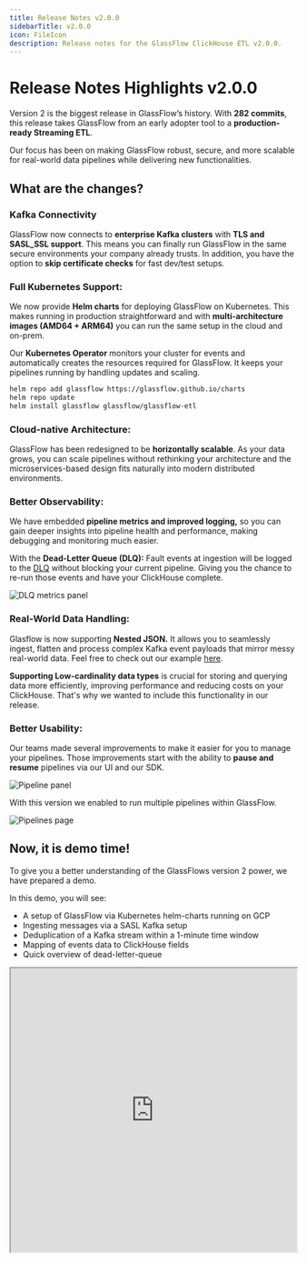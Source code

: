 ```yaml
---
title: Release Notes v2.0.0
sidebarTitle: v2.0.0
icon: FileIcon
description: Release notes for the GlassFlow ClickHouse ETL v2.0.0.
---
```


# Release Notes Highlights v2.0.0

Version 2 is the biggest release in GlassFlow’s history. With **282 commits**, this release takes GlassFlow from an early adopter tool to a **production-ready Streaming ETL**.

Our focus has been on making GlassFlow robust, secure, and more scalable for real-world data pipelines while delivering new functionalities.

## What are the changes?

### Kafka Connectivity

GlassFlow now connects to **enterprise Kafka clusters** with **TLS and SASL_SSL support**. This means you can finally run GlassFlow in the same secure environments your company already trusts. In addition, you have the option to **skip certificate checks** for fast dev/test setups.

### Full Kubernetes Support:

We now provide **Helm charts** for deploying GlassFlow on Kubernetes. This makes running in production straightforward and with **multi-architecture images (AMD64 + ARM64)** you can run the same setup in the cloud and on-prem.

Our **Kubernetes Operator** monitors your cluster for events and automatically creates the resources required for GlassFlow. It keeps your pipelines running by handling updates and scaling.

```bash
helm repo add glassflow https://glassflow.github.io/charts
helm repo update
helm install glassflow glassflow/glassflow-etl
```

### Cloud-native Architecture:

GlassFlow has been redesigned to be **horizontally scalable**. As your data grows, you can scale pipelines without rethinking your architecture and the microservices-based design fits naturally into modern distributed environments.

### Better Observability:

We have embedded **pipeline metrics and improved logging,** so you can gain deeper insights into pipeline health and performance, making debugging and monitoring much easier.

With the **Dead-Letter Queue (DLQ):** Fault events at ingestion will be logged to the [DLQ](/usage-guide/python-sdk#read-messages-from-pipelines-dead-letter-queue-dlq) without blocking your current pipeline. Giving you the chance to re-run those events and have your ClickHouse complete.

![DLQ metrics panel](/assets/dlq-metrics.png)

### Real-World Data Handling:

Glasflow is now supporting **Nested JSON.** It allows you to seamlessly ingest, flatten and process complex Kafka event payloads that mirror messy real-world data. Feel free to check out our example [here](/configuration/data-format#nested-json-support).

**Supporting Low-cardinality data types** is crucial for storing and querying data more efficiently, improving performance and reducing costs on your ClickHouse. That's why we wanted to include this functionality in our release.

### Better Usability:

Our teams made several improvements to make it easier for you to manage your pipelines. Those improvements start with the ability to **pause and resume** pipelines via our UI and our SDK.

![Pipeline panel](/assets/pipeline-panel.png)

With this version we enabled to run multiple pipelines within GlassFlow.

![Pipelines page](/assets/pipelines-page.png)

## Now, it is demo time!

To give you a better understanding of the GlassFlows version 2 power, we have prepared a demo.

In this demo, you will see:

- A setup of GlassFlow via Kubernetes helm-charts running on GCP
- Ingesting messages via a SASL Kafka setup
- Deduplication of a Kafka stream within a 1-minute time window
- Mapping of events data to ClickHouse fields
- Quick overview of dead-letter-queue

<iframe
  src="https://www.youtube.com/embed/tbrWqYHCCpI"
  title="GlassFlow Demo"
  width="100%"
  height="500"
  style={{
    aspectRatio: '16/9',
    maxWidth: '100%',
    margin: '2rem 0',
    border: 'none',
    borderRadius: '8px'
  }}
  allow="accelerometer; autoplay; clipboard-write; encrypted-media; gyroscope; picture-in-picture"
  allowFullScreen
/>

## Try yourself

If you want to try GlassFlow yourself, we suggest you take a look at our [installation instructions](/installation/kubernetes)

### An overview of all released changes is available [here](https://github.com/glassflow/clickhouse-etl/compare/v0.1.17...v2.0.0).